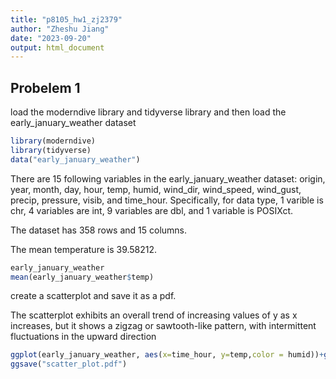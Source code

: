 ```yaml
---
title: "p8105_hw1_zj2379"
author: "Zheshu Jiang"
date: "2023-09-20"
output: html_document
---
```

## Probelem 1
load the moderndive library and tidyverse library and then load the early_january_weather dataset
```r
library(moderndive)
library(tidyverse)
data("early_january_weather")
```
There are 15 following variables in the early_january_weather dataset: origin, year, month, day, hour, temp, humid, wind_dir, wind_speed, wind_gust, precip, pressure, visib, and time_hour. Specifically, for data type, 1 varible is chr, 4 variables are int, 9 variables are dbl, and 1 variable is POSIXct. 

The dataset has 358 rows and 15 columns.  

The mean temperature is 39.58212.
```r
early_january_weather
mean(early_january_weather$temp)
```
create a scatterplot and save it as a pdf. 

The scatterplot exhibits an overall trend of increasing values of y  as x increases, but it shows a zigzag or sawtooth-like pattern, with intermittent fluctuations in the upward direction
```r
ggplot(early_january_weather, aes(x=time_hour, y=temp,color = humid))+geom_point()
ggsave("scatter_plot.pdf")
```



